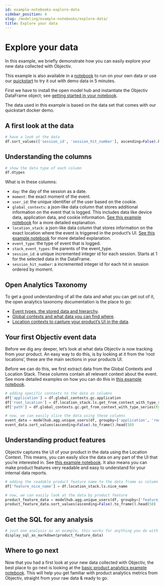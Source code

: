 ```yaml
---
id: example-notebooks-explore-data
sidebar_position: 4
slug: /modeling/example-notebooks/explore-data/
title: Explore your data
---
```


# Explore your data

In this example, we briefly demonstrate how you can easily explore your new data collected with Objectiv.

This example is also available in a [notebook](https://github.com/objectiv/objectiv-analytics/blob/main/notebooks/explore-your-data.ipynb)
to run on your own data or use our [quickstart](https://objectiv.io/docs/home/quickstart-guide/) to try it
out with demo data in 5 minutes.

First we have to install the open model hub and instantiate the Objectiv DataFrame object; see
[getting started in your notebook](/modeling/get-started-in-your-notebook.mdx).

The data used in this example is based on the data set that comes with our quickstart docker demo.

## A first look at the data

```python
# have a look at the data
df.sort_values(['session_id', 'session_hit_number'], ascending=False).head()
```

## Understanding the columns

```python
# show the data type of each column
df.dtypes
```

What is in these columns:

* `day`: the day of the session as a date.
* `moment`: the exact moment of the event.
* `user_id`: the unique identifier of the user based on the cookie.
* `global_contexts`: a json-like data column that stores additional information on the event that is logged.
This includes data like device data, application data, and cookie information.
[See this example notebook](/modeling/example-notebooks/open-taxonomy.mdx#open-taxonomy-location-stack-and-global-contexts) for a more detailed
explanation.
* `location_stack`: a json-like data column that stores information on the exact location where the event is
triggered in the product’s UI.
[See this example notebook](/modeling/example-notebooks/open-taxonomy.mdx#open-taxonomy-location-stack-and-global-contexts) for more detailed
explanation.
* `event_type`: the type of event that is logged.
* `stack_event_types`: the parents of the event_type.
* `session_id`: a unique incremented integer id for each session. Starts at 1 for the selected data in the
DataFrame.
* `session_hit_number`: a incremented integer id for each hit in session ordered by moment.

## Open Analytics Taxonomy

To get a good understanding of all the data and what you can get out of it, the open analytics taxonomy
documentation is the place to go:

* [Event types, the stored data and hierarchy](https://objectiv.io/docs/taxonomy/events).
* [Global contexts and what data you can find where](https://objectiv.io/docs/taxonomy/global-contexts).
* [Location contexts to capture your product’s UI in the data](https://objectiv.io/docs/taxonomy/location-contexts).

## Your first Objectiv event data

Before we dig any deeper, let’s look at what data Objectiv is now tracking from your product. An easy way to
do this, is by looking at it from the ‘root locations’, these are the main sections in your products UI.

Before we can do this, we first extract data from the Global Contexts and Location Stack. These columns
contain all relevant context about the event. See more detailed examples on how you can do this in
[this example notebook](/modeling/example-notebooks/open-taxonomy.mdx#open-taxonomy-location-stack-and-global-contexts).

```python
# adding specific contexts to the data as columns
df['application'] = df.global_contexts.gc.application
df['root_location'] = df.location_stack.ls.get_from_context_with_type_series(type='RootLocationContext', key='id')
df['path'] = df.global_contexts.gc.get_from_context_with_type_series(type='PathContext', key='id')
```

```python
# now, we can easily slice the data using these columns
event_data = modelhub.agg.unique_users(df, groupby=['application', 'root_location', 'path', 'event_type'])
event_data.sort_values(ascending=False).to_frame().head(50)
```

## Understanding product features

Objectiv captures the UI of your product in the data using the Location Context. This means, you can easily
slice the data on any part of the UI that you’re interested in. See
[this example notebook](/modeling/example-notebooks/open-taxonomy.mdx#open-taxonomy-location-stack-and-global-contexts). It also means you can make
product features very readable and easy to understand for your internal data reports.

```python
# adding the readable product feature name to the data frame as column
df['feature_nice_name'] = df.location_stack.ls.nice_name
```

```python
# now, we can easily look at the data by product feature
product_feature_data = modelhub.agg.unique_users(df, groupby=['feature_nice_name', 'event_type'])
product_feature_data.sort_values(ascending=False).to_frame().head(50)
```

## Get the SQL for any analysis

```python
# just one analysis as an example, this works for anything you do with Objectiv Bach
display_sql_as_markdown(product_feature_data)
```

## Where to go next

Now that you had a first look at your new data collected with Objectiv, the best place to go next is looking
at the [basic product analytics example notebook](/modeling/example-notebooks/product-analytics.mdx). This will help you get familiar
with product analytics metrics from Objectiv, straight from your raw data & ready to go.
